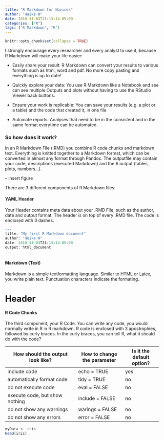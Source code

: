 ```yaml
---
title: "R Markdown for Novices"
author: "Heike W"
date: 2018-11-03T21:13:14-05:00
categories: ["R"]
tags: ["R Markdown", "R"]
---
```


```r
knitr::opts_chunk$set(collapse = TRUE)
```

I strongly encourage every researcher and every analyst to use it, because R Markdown will make your life easier:


- Easily share your result: R Markdown can convert your results to various formats such as html, word and pdf. No more copy pasting and everything is up to date!

- Quickly explore your data: You use R Markdown like a Notebook and see can see multiple Outputs and plots without having to use the RStudio Viewer back buttons.

- Ensure your work is replicable: You can save your results (e.g. a plot or a table) and the code that created it, in one file

- Automate reports: Analyses that need to be in the consistent and in the same format everytime can be automated.


### So how does it work?
In an R Markdown File (.RMD) you combine R code chunks and markdown text. Everything is knitted together to a Markdown format, which can be converted in almost any format through Pandoc. The outputfile may contain your code, descriptions (executed Markdown) and the R output (tables, plots, numbers...). 

-- insert figure

There are 3 different components of R Markdown files:

#### YAML Header
Your Header contains meta data about your .RMD File, such as the author, date and output format. The header is on top of every .RMD file. The code is enclosed with 3 dashes. 
```r
--- 
title: "My first R Markdown document"
author: "Heike W"
date: 2018-11-03T21:13:14-05:00
output: html_document
---
```


#### Markdown (Text)
Markdown is a simple textformatting language. Similar to HTML or Latex, you write plain text. Punctuation characters indicate the formating.

# Header #

#### R Code Chunks
The third component, your R Code. You can write any code, you would normally write in R in R markdown. R code is enclosed with 3 apostrophies, followed by curly braces. In the curly braces, you can tell R, what it should do with the code?

|How should the output look like?| How to change the parameter| Is it the default option?|
|---------------------------------------|--------------------------|--------------------|
|include code | echo = TRUE | yes|
|automatically format code| tidy = TRUE | no|
|do not execute code | eval = FALSE | no|
|execute code, but show nothing | include = FALSE| no|
|do not show any warnings| warings = FALSE | no|
|do not show any errors | error = FALSE | no|

```r
myData <- iris
head(iris)
```



